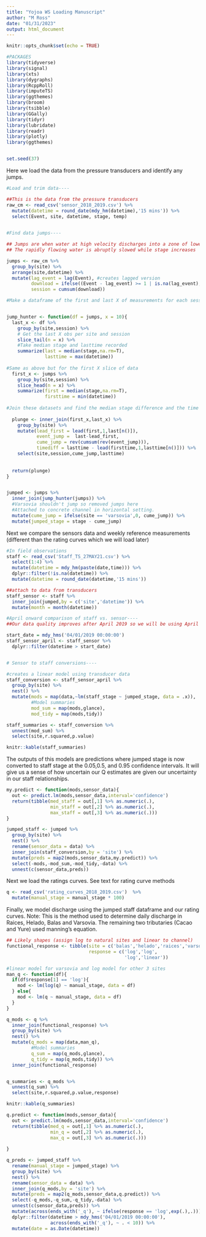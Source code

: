 ---
title: "Yojoa WS Loading Manuscript"
author: "M Ross"
date: "01/31/2023"
output: html_document
---

```{r setup, include=FALSE}
knitr::opts_chunk$set(echo = TRUE)
```


```{r include=FALSE}

#PACKAGES
library(tidyverse)
library(signal)
library(xts)
library(dygraphs) 
library(RcppRoll)
library(imputeTS)
library(ggthemes)
library(broom)
library(tsibble)
library(GGally)
library(tidyr)
library(lubridate)
library(readr)
library(plotly) 
library(ggthemes)


set.seed(37)
```


Here we load the data from the pressure transducers and identify any jumps. 

```{r  warning=FALSE, error=FALSE, message=FALSE}
#Load and trim data----

##This is the data from the pressure transducers 
raw_cm <- read_csv('sensor_2018_2019.csv') %>%
  mutate(datetime = round_date(mdy_hm(datetime),'15 mins')) %>% 
  select(Event, site, datetime, stage, temp)
  

#Find data jumps----

## Jumps are when water at high velocity discharges into a zone of lower velocity. 
## The rapidly flowing water is abruptly slowed while stage increases

jumps <- raw_cm %>%
  group_by(site) %>%
  arrange(site,datetime) %>%
  mutate(lag_event = lag(Event), #creates lagged version
         download = ifelse((Event - lag_event) >= 1 | is.na(lag_event), 0,1),
         session = cumsum(download)) 

#Make a dataframe of the first and last X of measurements for each session. X is the of measurements to average over. 


jump_hunter <- function(df = jumps, x = 10){
  last_x <- df %>%
    group_by(site,session) %>%
    # Get the last X obs per site and session
    slice_tail(n = x) %>%
    #Take median stage and lasttime recorded
    summarize(last = median(stage,na.rm=T),
              lasttime = max(datetime)) 
  
#Same as above but for the first X slice of data
  first_x <- jumps %>%
    group_by(site,session) %>%
    slice_head(n = x) %>%
    summarize(first = median(stage,na.rm=T),
              firsttime = min(datetime))
  
#Join these datasets and find the median stage difference and the time diff. The time diff is critical because with big time gaps the jumps are likely wrong. 
  
  plunge <- inner_join(first_x,last_x) %>%
    group_by(site) %>%
    mutate(lead_first = lead(first,1,last[n()]),
           event_jump =  last-lead_first,
           cume_jump = rev(cumsum(rev(event_jump))),
           timediff = lasttime - lead(firsttime,1,lasttime[n()])) %>%
    select(site,session,cume_jump,lasttime)
  
  
  return(plunge)
}


jumped <- jumps %>%
  inner_join(jump_hunter(jumps)) %>%
  #Varsovia shouldn't jump so removed jumps here 
  #Attached to concrete channel in horizontal setting. 
  mutate(cume_jump = ifelse(site == 'varsovia',0, cume_jump)) %>%
  mutate(jumped_stage = stage - cume_jump)


```

Next we compare the sensors data and weekly reference measurements (different than the rating curves which we will load later)

```{r warning=FALSE, error=FALSE, message=FALSE}
#In field observations
staff <- read_csv('Staff_TS_27MAY21.csv') %>% 
  select(1:4) %>%
  mutate(datetime = mdy_hm(paste(date,time))) %>%
  dplyr::filter(!is.na(datetime)) %>%
  mutate(datetime = round_date(datetime,'15 mins'))

##attach to data from transducers
staff_sensor <- staff %>%
  inner_join(jumped,by = c('site','datetime')) %>%
  mutate(month = month(datetime))

#April onward comparison of staff vs. sensor----
##Our data quality improves after April 2019 so we will be using April 2019-April 2020 as our '1 calendar year'

start_date = mdy_hms('04/01/2019 00:00:00')
staff_sensor_april <- staff_sensor %>%
  dplyr::filter(datetime > start_date)


# Sensor to staff conversions----

#creates a linear model using transducer data
staff_conversion <- staff_sensor_april %>%
  group_by(site) %>%
  nest() %>%
  mutate(mods = map(data,~lm(staff_stage ~ jumped_stage, data = .x)),
         #Model summaries
         mod_sum = map(mods,glance),
         mod_tidy = map(mods,tidy))

staff_summaries <- staff_conversion %>%
  unnest(mod_sum) %>%
  select(site,r.squared,p.value)

knitr::kable(staff_summaries)


```

The outputs of this models are predictions where jumped stage is now converted to staff stage at the 0.05,0.5, and 0.95 confidence intervals. It will give us a sense of how uncertain our Q estimates are given our uncertainty in our staff relationships.

```{r  warning=FALSE, error=FALSE,  message=FALSE}


my.predict <- function(mods,sensor_data){
  out <- predict.lm(mods,sensor_data,interval='confidence')
  return(tibble(med_staff = out[,1] %>% as.numeric(.),
                min_staff = out[,2] %>% as.numeric(.),
                max_staff = out[,3] %>% as.numeric(.)))
}

jumped_staff <- jumped %>%
  group_by(site) %>%
  nest() %>%
  rename(sensor_data = data) %>%
  inner_join(staff_conversion,by = 'site') %>%
  mutate(preds = map2(mods,sensor_data,my.predict)) %>%
  select(-mods,-mod_sum,-mod_tidy,-data) %>%
  unnest(c(sensor_data,preds)) 

```

Next we load the ratings curves. See text for rating curve methods 

```{r  warning=FALSE, error=FALSE,  message=FALSE}


q <- read_csv('rating_curves_2018_2019.csv')  %>%  
  mutate(manual_stage = manual_stage * 100)


```

Finally, we model discharge using the jumped staff dataframe and our rating curves. 
Note: This is the method used to determine daily discharge in Raices, Helado, Balas and Varsovia. The remaining two tributaries (Cacao and Yure) used manning's equation. 

```{r  warning=FALSE, error=FALSE,  message=FALSE}
## Likely shapes (assign log to natural sites and linear to channel)
functional_response <- tibble(site = c('balas','helado','raices','varsovia'),
                              response = c('log','log',
                                           'log','linear'))

#linear model for varsovia and log model for other 3 sites
man_q <- function(df){
  if(df$response[1] == 'log'){
    mod <- lm(log(q) ~ manual_stage, data = df)
  } else{
    mod <- lm(q ~ manual_stage, data = df)
  }
}

q_mods <- q %>%
  inner_join(functional_response) %>%
  group_by(site) %>%
  nest() %>%
  mutate(q_mods = map(data,man_q),
         #Model summaries
         q_sum = map(q_mods,glance),
         q_tidy = map(q_mods,tidy)) %>%
  inner_join(functional_response) 


q_summaries <- q_mods %>%
  unnest(q_sum) %>%
  select(site,r.squared,p.value,response)

knitr::kable(q_summaries)

q.predict <- function(mods,sensor_data){
  out <- predict.lm(mods,sensor_data,interval='confidence')
  return(tibble(med_q = out[,1] %>% as.numeric(.),
                min_q = out[,2] %>% as.numeric(.),
                max_q = out[,3] %>% as.numeric(.)))
  
}

q_preds <- jumped_staff %>%
  rename(manual_stage = jumped_stage) %>%
  group_by(site) %>% 
  nest() %>%
  rename(sensor_data = data) %>%
  inner_join(q_mods,by = 'site') %>%
  mutate(preds = map2(q_mods,sensor_data,q.predict)) %>%
  select(-q_mods,-q_sum,-q_tidy,-data) %>%
  unnest(c(sensor_data,preds)) %>%
  mutate(across(ends_with('_q'), ~ ifelse(response == 'log',exp(.),.))) %>%
  dplyr::filter(datetime > mdy_hms('04/01/2019 00:00:00'),
                across(ends_with('_q'), ~ . < 10)) %>%
  mutate(date = as.Date(datetime)) 

```


